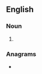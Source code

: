 {{also|fishpond|fish pond}}
==English==

===Noun===
{{en-noun}}

# {{alternative spelling of|fishpond|lang=en}}

===Anagrams===
* {{anagrams|en|a=dfhinops|pondfish}}